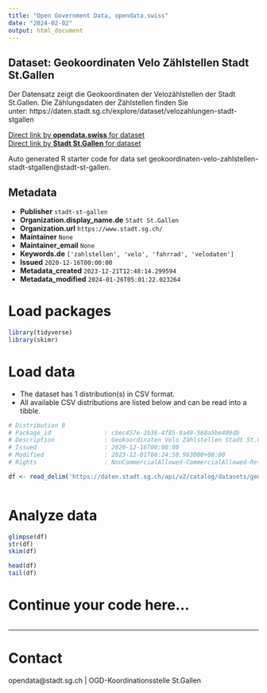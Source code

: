 ```yaml
---
title: "Open Government Data, opendata.swiss"
date: "2024-02-02"
output: html_document
---
```


## Dataset: Geokoordinaten Velo Zählstellen Stadt St.Gallen

Der Datensatz zeigt die Geokoordinaten der Velozählstellen der Stadt St.Gallen. Die Zählungsdaten der Zählstellen finden Sie unter: https://daten.stadt.sg.ch/explore/dataset/velozahlungen-stadt-stgallen

[Direct link by **opendata.swiss** for dataset](https://opendata.swiss/de/dataset/geokoordinaten-velo-zahlstellen-stadt-st-gallen)<br>
[Direct link by **Stadt St.Gallen** for dataset](https://daten.stadt.sg.ch/explore/dataset/geokoordinaten-velo-zahlstellen-stadt-stgallen/)

Auto generated R starter code for data set geokoordinaten-velo-zahlstellen-stadt-stgallen@stadt-st-gallen.

## Metadata

- **Publisher** `stadt-st-gallen`
- **Organization.display_name.de** `Stadt St.Gallen`
- **Organization.url** `https://www.stadt.sg.ch/`
- **Maintainer** `None`
- **Maintainer_email** `None`
- **Keywords.de** `['zahlstellen', 'velo', 'fahrrad', 'velodaten']`
- **Issued** `2020-12-16T00:00:00`
- **Metadata_created** `2023-12-21T12:48:14.299594`
- **Metadata_modified** `2024-01-26T05:01:22.023264`


# Load packages

```r

library(tidyverse)
library(skimr)

```

# Load data

-   The dataset has 1 distribution(s) in CSV format.
-   All available CSV distributions are listed below and can be read into a tibble.

```r

# Distribution 0
# Package_id               : cbec457e-2b36-4f85-9a49-560a5be409db
# Description              : Geokoordinaten Velo Zählstellen Stadt St.Gallen (csv)
# Issued                   : 2020-12-16T00:00:00
# Modified                 : 2023-12-01T08:24:50.963000+00:00
# Rights                   : NonCommercialAllowed-CommercialAllowed-ReferenceRequired

df <- read_delim('https://daten.stadt.sg.ch/api/v2/catalog/datasets/geokoordinaten-velo-zahlstellen-stadt-stgallen/exports/csv')



```

# Analyze data

```r

glimpse(df)
str(df)
skim(df)

head(df)
tail(df)

```

# Continue your code here...

```r

```

------------------------------------------------------------------------

# Contact

opendata@stadt.sg.ch | OGD-Koordinationsstelle St.Gallen
